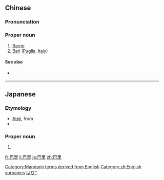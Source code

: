 ==Chinese==
{{zh-forms}}

===Pronunciation===
{{zh-pron
|m=Bālǐ
|c=baa1 lei5
|cat=pn
}}

===Proper noun===
{{zh-proper noun}}

# [[Barrie]]
# [[Bari]] ([[Puglia]], [[Italy]])

====See also====
* {{qualifier|not to be confused with}} {{zh-l|巴黎}}

[[Category:Mandarin terms derived from English]]
[[Category:zh:English surnames]]

----

==Japanese==

===Etymology===
{{ja-kanjitab|は|k1=ぱ|り|yomi=o|sort=はり''}}
* [[ateji|Ateji]], from {{etyl|zh|ja|sort=はり''}} {{m|zh|巴里||[[Bari]]}}
* {{borrowing|ja|fr|sort=はり''|Paris}}

===Proper noun===
{{ja-pos|proper|パリ}}

# {{rare spelling of|パリ|lang=ja|sort=はり''}}

[[Category:Japanese terms spelled with ateji|はり'']]

{{catlangcode|ja|sort=はり''|Capital cities|France}}

[[fr:巴里]]
[[li:巴里]]
[[ja:巴里]]
[[zh:巴里]]
